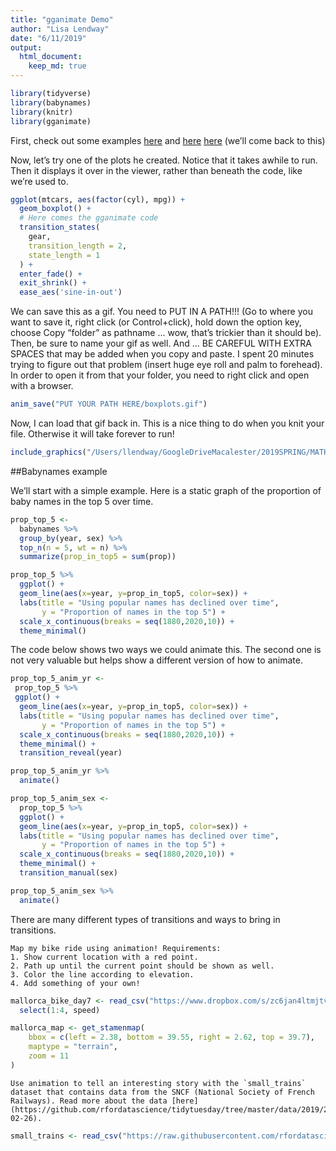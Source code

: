 ```yaml
---
title: "gganimate Demo"
author: "Lisa Lendway"
date: "6/11/2019"
output: 
  html_document:
    keep_md: true
---
```


```r
library(tidyverse)
library(babynames)
library(knitr)
library(gganimate)
```

First, check out some examples [here](https://github.com/thomasp85/gganimate) and [here](https://github.com/thomasp85/gganimate/wiki)
[here](https://github.com/ropenscilabs/learngganimate) (we'll come back to this)

Now, let's try one of the plots he created. Notice that it takes awhile to run. Then it displays it over in the viewer, rather than beneath the code, like we're used to. 

```r
ggplot(mtcars, aes(factor(cyl), mpg)) + 
  geom_boxplot() + 
  # Here comes the gganimate code
  transition_states(
    gear,
    transition_length = 2,
    state_length = 1
  ) +
  enter_fade() + 
  exit_shrink() +
  ease_aes('sine-in-out')
```

We can save this as a gif. You need to PUT IN A PATH!!! (Go to where you want to save it, right click (or Control+click), hold down the option key, choose Copy "folder" as pathname ... wow, that's trickier than it should be). Then, be sure to name your gif as well. And ... BE CAREFUL WITH EXTRA SPACES that may be added when you copy and paste. I spent 20 minutes trying to figure out that problem (insert huge eye roll and palm to forehead). In order to open it from that your folder, you need to right click and open with a browser.

```r
anim_save("PUT YOUR PATH HERE/boxplots.gif")
```


Now, I can load that gif back in. This is a nice thing to do when you knit your file. Otherwise it will take forever to run!

```r
include_graphics("/Users/llendway/GoogleDriveMacalester/2019SPRING/MATH112/notes_r_code/Images/boxplots.gif")
```


##Babynames example

We'll start with a simple example. Here is a static graph of the proportion of baby names in the top 5 over time.

```r
prop_top_5 <- 
  babynames %>% 
  group_by(year, sex) %>% 
  top_n(n = 5, wt = n) %>% 
  summarize(prop_in_top5 = sum(prop))

prop_top_5 %>% 
  ggplot() +
  geom_line(aes(x=year, y=prop_in_top5, color=sex)) +
  labs(title = "Using popular names has declined over time",
       y = "Proportion of names in the top 5") +
  scale_x_continuous(breaks = seq(1880,2020,10)) +
  theme_minimal()
```


The code below shows two ways we could animate this. The second one is not very valuable but helps show a different version of how to animate.

```r
prop_top_5_anim_yr <- 
 prop_top_5 %>% 
 ggplot() +
  geom_line(aes(x=year, y=prop_in_top5, color=sex)) +
  labs(title = "Using popular names has declined over time",
       y = "Proportion of names in the top 5") +
  scale_x_continuous(breaks = seq(1880,2020,10)) +
  theme_minimal() +
  transition_reveal(year)

prop_top_5_anim_yr %>% 
  animate()
```

```r
prop_top_5_anim_sex <-
  prop_top_5 %>% 
  ggplot() +
  geom_line(aes(x=year, y=prop_in_top5, color=sex)) +
  labs(title = "Using popular names has declined over time",
       y = "Proportion of names in the top 5") +
  scale_x_continuous(breaks = seq(1880,2020,10)) +
  theme_minimal() +
  transition_manual(sex)

prop_top_5_anim_sex %>% 
  animate()
```


There are many different types of transitions and ways to bring in transitions. 

```exercise
Map my bike ride using animation! Requirements:
1. Show current location with a red point. 
2. Path up until the current point should be shown as well.
3. Color the line according to elevation.
4. Add something of your own!
```

```r
mallorca_bike_day7 <- read_csv("https://www.dropbox.com/s/zc6jan4ltmjtvy0/mallorca_bike_day7.csv?dl=1") %>% 
  select(1:4, speed)
```

```r
mallorca_map <- get_stamenmap(
    bbox = c(left = 2.38, bottom = 39.55, right = 2.62, top = 39.7), 
    maptype = "terrain",
    zoom = 11
)
```

```exercise
Use animation to tell an interesting story with the `small_trains` dataset that contains data from the SNCF (National Society of French Railways). Read more about the data [here](https://github.com/rfordatascience/tidytuesday/tree/master/data/2019/2019-02-26).
```

```r
small_trains <- read_csv("https://raw.githubusercontent.com/rfordatascience/tidytuesday/master/data/2019/2019-02-26/small_trains.csv") 
```

